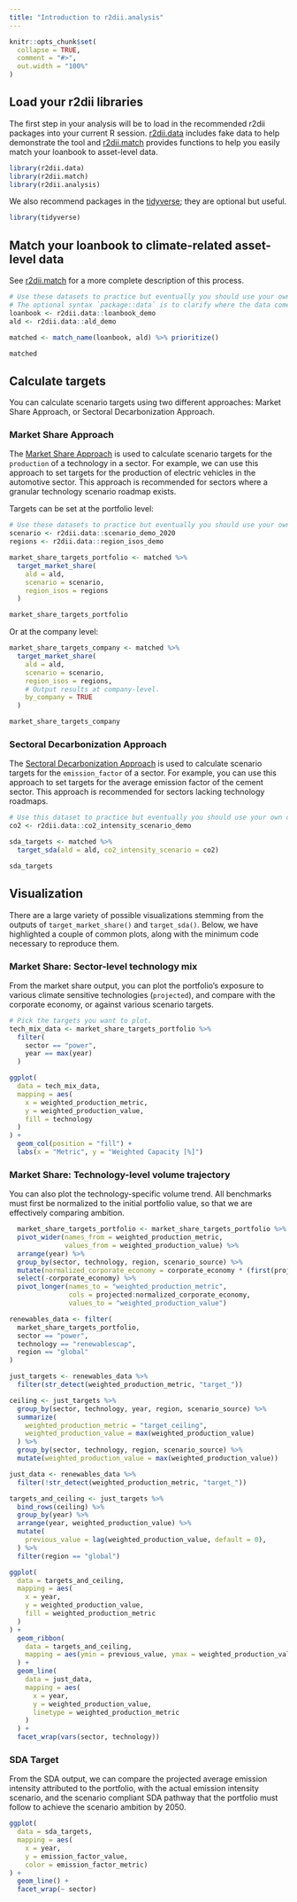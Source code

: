 ```yaml
---
title: "Introduction to r2dii.analysis" 
---
```


```r
knitr::opts_chunk$set(
  collapse = TRUE,
  comment = "#>",
  out.width = "100%"
)
```

## Load your r2dii libraries

The first step in your analysis will be to load in the recommended r2dii packages into your current R session. [r2dii.data](https://2degreesinvesting.github.io/r2dii.data) includes fake data to help demonstrate the tool and [r2dii.match](https://2degreesinvesting.github.io/r2dii.match) provides functions to help you easily match your loanbook to asset-level data.

``` r
library(r2dii.data)
library(r2dii.match)
library(r2dii.analysis)
```

We also recommend packages in the [tidyverse](https://www.tidyverse.org/); they are optional but useful.

``` r
library(tidyverse)
```

## Match your loanbook to climate-related asset-level data

See [r2dii.match](https://2degreesinvesting.github.io/r2dii.match) for a more complete description of this process. 

```r
# Use these datasets to practice but eventually you should use your own data.
# The optional syntax `package::data` is to clarify where the data comes from.
loanbook <- r2dii.data::loanbook_demo
ald <- r2dii.data::ald_demo

matched <- match_name(loanbook, ald) %>% prioritize()

matched
```

## Calculate targets

You can calculate scenario targets using two different approaches: Market Share Approach, or Sectoral Decarbonization Approach.

### Market Share Approach

The [Market Share Approach](https://2degreesinvesting.github.io/r2dii.analysis/articles/target-sda.html) is used to calculate scenario targets for the `production` of a technology in a sector. For example, we can use this approach to set targets for the production of electric vehicles in the automotive sector. This approach is recommended for sectors where a granular technology scenario roadmap exists.

Targets can be set at the portfolio level:

```r
# Use these datasets to practice but eventually you should use your own data.
scenario <- r2dii.data::scenario_demo_2020
regions <- r2dii.data::region_isos_demo

market_share_targets_portfolio <- matched %>%
  target_market_share(
    ald = ald,
    scenario = scenario,
    region_isos = regions
  )

market_share_targets_portfolio
```

Or at the company level: 

```r
market_share_targets_company <- matched %>%
  target_market_share(
    ald = ald,
    scenario = scenario,
    region_isos = regions,
    # Output results at company-level.
    by_company = TRUE 
  )

market_share_targets_company
```

### Sectoral Decarbonization Approach

The [Sectoral Decarbonization Approach](https://2degreesinvesting.github.io/r2dii.analysis/articles/target-market-share.html) is used to calculate scenario targets for the `emission_factor` of a sector. For example, you can use this approach to set targets for the average emission factor of the cement sector. This approach is recommended for sectors lacking technology roadmaps.

```r
# Use this dataset to practice but eventually you should use your own data.
co2 <- r2dii.data::co2_intensity_scenario_demo

sda_targets <- matched %>%
  target_sda(ald = ald, co2_intensity_scenario = co2)

sda_targets
```

## Visualization

There are a large variety of possible visualizations stemming from the outputs of `target_market_share()` and `target_sda()`. Below, we have highlighted a couple of common plots, along with the minimum code necessary to reproduce them.

### Market Share: Sector-level technology mix

From the market share output, you can plot the portfolio's exposure to various climate sensitive technologies (`projected`), and compare with the corporate economy, or against various scenario targets.

```r
# Pick the targets you want to plot.
tech_mix_data <- market_share_targets_portfolio %>%
  filter(
    sector == "power",
    year == max(year)
  )
```

```r
ggplot(
  data = tech_mix_data, 
  mapping = aes(
    x = weighted_production_metric, 
    y = weighted_production_value, 
    fill = technology
  )
) +
  geom_col(position = "fill") +
  labs(x = "Metric", y = "Weighted Capacity [%]")
```

### Market Share: Technology-level volume trajectory

You can also plot the technology-specific volume trend. All benchmarks must first be normalized to the initial portfolio value, so that we are effectively comparing ambition.

```r
  market_share_targets_portfolio <- market_share_targets_portfolio %>% 
  pivot_wider(names_from = weighted_production_metric, 
              values_from = weighted_production_value) %>% 
  arrange(year) %>% 
  group_by(sector, technology, region, scenario_source) %>% 
  mutate(normalized_corporate_economy = corporate_economy * (first(projected)/first(corporate_economy))) %>% 
  select(-corporate_economy) %>% 
  pivot_longer(names_to = "weighted_production_metric",
               cols = projected:normalized_corporate_economy,
               values_to = "weighted_production_value")

renewables_data <- filter(
  market_share_targets_portfolio,
  sector == "power",
  technology == "renewablescap",
  region == "global"
)

just_targets <- renewables_data %>%
  filter(str_detect(weighted_production_metric, "target_"))

ceiling <- just_targets %>%
  group_by(sector, technology, year, region, scenario_source) %>%
  summarize(
    weighted_production_metric = "target_ceiling",
    weighted_production_value = max(weighted_production_value)
  ) %>%
  group_by(sector, technology, region, scenario_source) %>%
  mutate(weighted_production_value = max(weighted_production_value))

just_data <- renewables_data %>%
  filter(!str_detect(weighted_production_metric, "target_"))

targets_and_ceiling <- just_targets %>%
  bind_rows(ceiling) %>%
  group_by(year) %>%
  arrange(year, weighted_production_value) %>%
  mutate(
    previous_value = lag(weighted_production_value, default = 0),
  ) %>%
  filter(region == "global")
```

```r
ggplot(
  data = targets_and_ceiling,
  mapping = aes(
    x = year,
    y = weighted_production_value,
    fill = weighted_production_metric
  )
) +
  geom_ribbon(
    data = targets_and_ceiling,
    mapping = aes(ymin = previous_value, ymax = weighted_production_value)
  ) +
  geom_line(
    data = just_data, 
    mapping = aes(
      x = year, 
      y = weighted_production_value, 
      linetype = weighted_production_metric
    )
  ) +
  facet_wrap(vars(sector, technology))
```


### SDA Target

From the SDA output, we can compare the projected average emission intensity attributed to the portfolio, with the actual emission intensity scenario, and the scenario compliant SDA pathway that the portfolio must follow to achieve the scenario ambition by 2050.

```r
ggplot(
  data = sda_targets, 
  mapping = aes(
    x = year, 
    y = emission_factor_value, 
    color = emission_factor_metric)
) +
  geom_line() +
  facet_wrap(~ sector)
```
